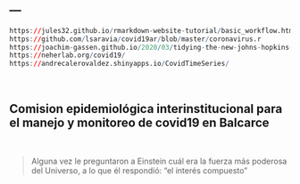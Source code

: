 ---
---

```r
https://jules32.github.io/rmarkdown-website-tutorial/basic_workflow.html
https://github.com/lsaravia/covid19ar/blob/master/coronavirus.r 
https://joachim-gassen.github.io/2020/03/tidying-the-new-johns-hopkins-covid-19-datasests/
https://neherlab.org/covid19/
https://andrecalerovaldez.shinyapps.io/CovidTimeSeries/
```

<br>

Comision epidemiológica interinstitucional para el manejo y monitoreo de covid19 en Balcarce
----
<br>

> Alguna vez le preguntaron a Einstein cuál era la fuerza más  poderosa del Universo, a lo que él respondió: “el interés compuesto” 
